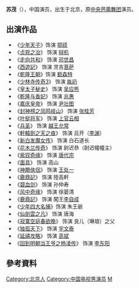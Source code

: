 '''苏茂'''（{{bd|1966年|10月8日||catIdx=S}}），中国演员，出生于北京，原[[中央芭蕾舞团|中央芭蕾舞团]]演员。

==出演作品==
*《[[少年天子_(电视剧)|少年天子]]》饰演 [[鄂硕|鄂硕]]
*《[[贞观之治_(电视剧)|贞观之治]]》 饰演 [[辩机|辩机]]
*《[[走向共和|走向共和]]》 饰演 [[邓世昌|邓世昌]]
*《[[西遊記_(2011年電視劇)|西遊記]]》 饰演 灵吉[[菩萨|菩萨]]
*《[[乾隆王朝|乾隆王朝]]》饰演 [[额森特|额森特]]
*《[[少林寺传奇3|少林寺传奇3]]》 饰演 [[胤礽|胤礽]]
*《[[皇太子秘史|皇太子秘史]]》 饰演 [[吴应熊|吴应熊]]
*《[[乾隆与香妃|乾隆与香妃]]》 饰演 [[兆惠|兆惠]]
*《[[嘉庆皇帝|嘉庆皇帝]]》 饰演 [[尹壮图|尹壮图]]
*《[[封神榜之凤鸣岐山|封神榜之凤鸣岐山]]》 饰演 [[張桂芳_(封神演義)|张桂芳]]
*《[[叶挺将军|叶挺将军]]》 饰演 [[上官云相|上官云相]]
*《[[兵圣|兵圣]]》 饰演 [[越王允常|越王允常]]
*《[[軒轅劍之天之痕|軒轅劍之天之痕]]》 饰演 吕开（[[李渊|李渊]]）
*《[[新白发魔女传|新白发魔女传]]》 饰演 白石道长
*《[[花木兰传奇|花木兰传奇]]》 饰演 尉迟恭（尉迟幢幢主）
*《[[紫钗奇缘|紫钗奇缘]]》 饰演 [[唐代宗|唐代宗]]
*《[[面具_(电视剧)|面具]]》 饰演 高山
*《[[神鵰俠侶_(2006年電視劇)|神鵰俠侶]]》 饰演 [[王处一|王处一]]
*《[[鹿鼎記_(2008年電視劇)|鹿鼎記]]》 饰演 陸高軒
*《[[碧血剑_(2007年电视剧)|碧血剑]]》 饰演 孙仲寿
*《[[风中奇缘_(电视剧)|风中奇缘]]》 饰演  徐晏清
*《[[鹿鼎記_(2014年電視劇)|鹿鼎記]]》 饰演 闖王[[李自成|李自成]]
*《[[少年四大名捕_(2015年电视剧)|少年四大名捕]]》饰演 朱王爺
*《[[仙劍雲之凡|仙劍雲之凡]]》 饰演 唐海
*《[[寂寞空庭春欲晚|寂寞空庭春欲晚]]》 饰演 良儿（琳琅）之父
*《[[独孤天下|独孤天下]]》 饰演 [[宇文泰|宇文泰]]
*《[[延禧攻略|延禧攻略]]》 饰演 [[高斌|高斌]]
*《[[回到明朝当王爷之杨凌传|回到明朝当王爷之杨凌传]]》 饰演 [[李东阳|李东阳]]

==參考資料==
<div class="references-small">
<references />
</div>

[[Category:北京人|Category:北京人]]
[[Category:中国电视男演员|Category:中国电视男演员]]
[[Category:苏姓|M]]
